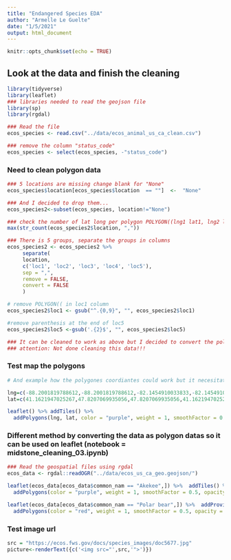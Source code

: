 ```yaml
---
title: "Endangered Species EDA"
author: "Armelle Le Guelte"
date: "1/5/2021"
output: html_document
---
```


```r
knitr::opts_chunk$set(echo = TRUE)
```

## Look at the data and finish the cleaning

```r
library(tidyverse)
library(leaflet)
### libraries needed to read the geojson file
library(sp)
library(rgdal)
```

```r
### Read the file
ecos_species <- read.csv("../data/ecos_animal_us_ca_clean.csv")
```

```r
### remove the column "status_code"
ecos_species <- select(ecos_species, -"status_code")
```

### Need to clean polygon data

```r
### 5 locations are missing change blank for "None"
ecos_species$location[ecos_species$location  == ""]  <-  "None"
```

```r
### And I decided to drop them...
ecos_species2<-subset(ecos_species, location!="None")
```


```r
### check the number of lat long per polygon POLYGON((lng1 lat1, lng2 lat2, etc.))
max(str_count(ecos_species2$location, ","))
```

```r
### There is 5 groups, separate the groups in columns
ecos_species2 <- ecos_species2 %>%
     separate(
     location,
     c('loc1', 'loc2', 'loc3', 'loc4', 'loc5'),
     sep = ",",
     remove = FALSE,
     convert = FALSE
     )
```

```r
# remove POLYGON(( in loc1 column
ecos_species2$loc1 <- gsub("^.{0,9}", "", ecos_species2$loc1)
```

```r
#remove parenthesis at the end of loc5
ecos_species2$loc5 <-gsub('.{2}$', "", ecos_species2$loc5)
```

```r
### It can be cleaned to work as above but I decided to convert the polygones data as geojson data in notebook (midstone_cleaning_03.ipynb)
### attention: Not done cleaning this data!!!
```


### Test map the polygons

```r
# And example how the polygones coordiantes could work but it necesitate extra cleaning 

lng=c(-88.2001819788612,-88.2001819788612,-82.1454910033833,-82.1454910033833,-88.2001819788612)	
lat=c(41.1621947025267,47.8207069935056,47.8207069935056,41.1621947025267,41.1621947025267)

leaflet() %>% addTiles() %>%
  addPolygons(lng, lat, color = "purple", weight = 1, smoothFactor = 0.5, opacity = 1.0, fillOpacity = 0.2, fillColor = "purple")

```

### Different method by converting the data as polygon datas so it can be used on leaflet (notebook = midstone_cleaning_03.ipynb)

```r
### Read the geospatial files using rgdal
ecos_data <- rgdal::readOGR("../data/ecos_us_ca_geo.geojson/")
```

```r
leaflet(ecos_data[ecos_data$common_nam == "Akekee",]) %>%  addTiles() %>%
  addPolygons(color = "purple", weight = 1, smoothFactor = 0.5, opacity = 1.0, fillOpacity = 0.2, fillColor = "purple")
```

```r
leaflet(ecos_data[ecos_data$common_nam == "Polar bear",]) %>%  addProviderTiles("NASAGIBS.ViirsEarthAtNight2012") %>%
  addPolygons(color = "red", weight = 1, smoothFactor = 0.5, opacity = 1.0, fillOpacity = 0.2, fillColor = "red")
```

### Test image url

```r
src = "https://ecos.fws.gov/docs/species_images/doc5677.jpg"
picture<-renderText({c('<img src="',src,'">')})
```

